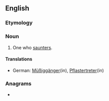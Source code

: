 ==English==

===Etymology===
{{suffix|en|saunter|er}}

===Noun===
{{en-noun}}

# One who [[saunter]]s.

====Translations====
{{trans-top|one who saunters}}
* German: [[Müßiggänger]](in), [[Pflastertreter]](in)
{{trans-mid}}
{{trans-bottom}}

===Anagrams===
* {{anagrams|en|a=aeenrrstu|renatures}}